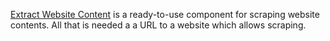 [Extract Website Content](/build-custom-tools/tool-steps/extract-website-content) is a ready-to-use
component for scraping website contents. All that is needed a a URL to a website which
allows scraping.